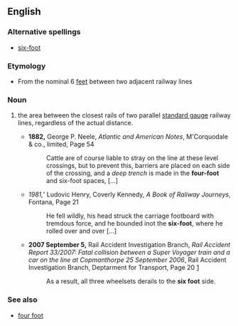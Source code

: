 ==English==

===Alternative spellings===
*[[six-foot]]

===Etymology===
*From the nominal 6 [[feet]] between two adjacent railway lines

===Noun===
{{en-noun|sg=[[six]] [[foot]]|-}}

#{{rail transport|colloquial}} the area between the closest rails of two parallel [[standard gauge]] railway lines, regardless of the actual distance. 
#*'''1882,''' George P. Neele, ''Atlantic and American Notes'', M'Corquodale & co., limited, Page 54
#*:Cattle are of course liable to stray on the line at these level crossings, but to prevent this, barriers are placed on each side of the crossing, and a ''deep trench''<!--italicisation in original--> is made in the '''four-foot''' and six-foot spaces, [...]
#*''1981,''' Ludovic Henry, Coverly Kennedy, ''A Book of Raliway Journeys'', Fontana, Page 21
#*:He fell wildly, his head struck the carriage footboard with tremdous force, and he bounded inot the '''six-foot''', where he rolled over and over [...]
#*'''2007 September 5,''' Rail Accident Investigation Branch, ''Rail Accident Report 33/2007: Fatal collision between a Super Voyager train and a car on the line at Copmanthorpe 25 September 2006'', Rail Accident Investigation Branch, Deptarment for Transport, Page 20 [http://www.raib.gov.uk/cms_resources/070905_R332007_Copmanthorpe.pdf]
#*:As a result, all three wheelsets derails to the '''six foot''' side.

===See also===
*[[four foot]]